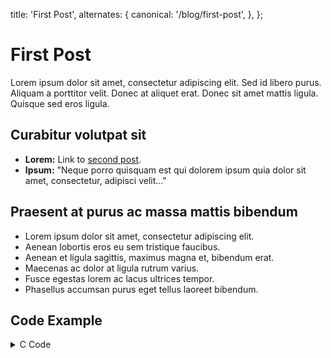   title: 'First Post',
  alternates: {
    canonical: '/blog/first-post',
  },
};

# First Post

Lorem ipsum dolor sit amet, consectetur adipiscing elit. Sed id libero purus. Aliquam a porttitor velit. Donec at aliquet erat. Donec sit amet mattis ligula. Quisque sed eros ligula.

## Curabitur volutpat sit

- **Lorem:** Link to [second post](/blog/second-post).
- **Ipsum:** "Neque porro quisquam est qui dolorem ipsum quia dolor sit amet, consectetur, adipisci velit..."

## Praesent at purus ac massa mattis bibendum

- Lorem ipsum dolor sit amet, consectetur adipiscing elit.
- Aenean lobortis eros eu sem tristique faucibus.
- Aenean et ligula sagittis, maximus magna et, bibendum erat.
- Maecenas ac dolor at ligula rutrum varius.
- Fusce egestas lorem ac lacus ultrices tempor.
- Phasellus accumsan purus eget tellus laoreet bibendum.


## Code Example

<details className="mb-1 -mt-2">
  <summary className="text-gray-600 text-[15px] mb-2">C Code</summary>
  
    ```c
    #include <stdio.h>

    #define ARR_LEN 7

    void qsort(int v[], int left, int right);
    void printArr(int v[], int len);

    int main()
    {
        int i;
        int v[ARR_LEN] = { 4, 3, 1, 7, 9, 6, 2 };
        printArr(v, ARR_LEN);
        qsort(v, 0, ARR_LEN-1);
        printArr(v, ARR_LEN);
        return 0;
    }

    void qsort(int v[], int left, int right)
    {
        int i, last;
        void swap(int v[], int i, int j);

        if (left >= right)
            return;
        swap(v, left, (left + right) / 2);
        last = left;
        for (i = left+1; i <= right; i++)
            if (v[i] < v[left])
                swap(v, ++last, i);
        swap(v, left, last);
        qsort(v, left, last-1);
        qsort(v, last+1, right);
    }

    void swap(int v[], int i, int j)
    {
        int temp;

        temp = v[i];
        v[i] = v[j];
        v[j] = temp;
    }

    void printArr(int v[], int len)
    {
        int i;
        for (i = 0; i < len; i++)
            printf("%d ", v[i]);
        printf("\n");
    }
    ```
</details>
